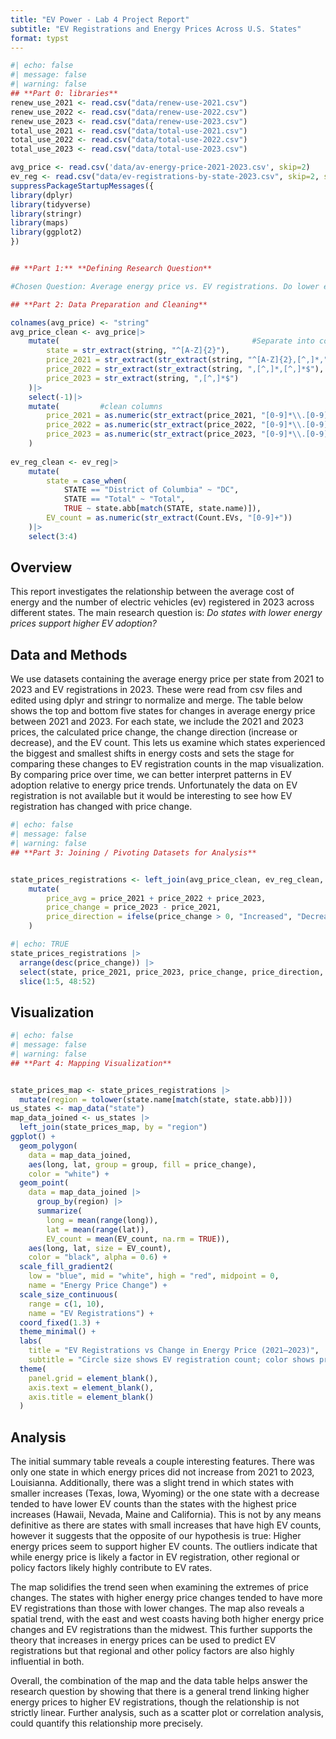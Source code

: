 ```yaml
---
title: "EV Power - Lab 4 Project Report"
subtitle: "EV Registrations and Energy Prices Across U.S. States"
format: typst
---
```



```r
#| echo: false
#| message: false
#| warning: false
## **Part 0: libraries**
renew_use_2021 <- read.csv("data/renew-use-2021.csv")
renew_use_2022 <- read.csv("data/renew-use-2022.csv")
renew_use_2023 <- read.csv("data/renew-use-2023.csv")
total_use_2021 <- read.csv("data/total-use-2021.csv")
total_use_2022 <- read.csv("data/total-use-2022.csv")
total_use_2023 <- read.csv("data/total-use-2023.csv")

avg_price <- read.csv('data/av-energy-price-2021-2023.csv', skip=2)    
ev_reg <- read.csv("data/ev-registrations-by-state-2023.csv", skip=2, stringsAsFactors = FALSE)
suppressPackageStartupMessages({
library(dplyr)
library(tidyverse)
library(stringr)
library(maps)
library(ggplot2)
})


## **Part 1:** **Defining Research Question**

#Chosen Question: Average energy price vs. EV registrations. Do lower energy prices support higher EV registration?

## **Part 2: Data Preparation and Cleaning**

colnames(avg_price) <- "string"
avg_price_clean <- avg_price|>
    mutate(                                           #Separate into columns
        state = str_extract(string, "^[A-Z]{2}"),
        price_2021 = str_extract(str_extract(string, "^[A-Z]{2},[^,]*,"), "[^,]*,$"),
        price_2022 = str_extract(str_extract(string, ",[^,]*,[^,]*$"), "^,[^,]*"),
        price_2023 = str_extract(string, ",[^,]*$") 
    )|>
    select(-1)|>
    mutate(         #clean columns
        price_2021 = as.numeric(str_extract(price_2021, "[0-9]*\\.[0-9]{2}")),
        price_2022 = as.numeric(str_extract(price_2022, "[0-9]*\\.[0-9]{2}")),
        price_2023 = as.numeric(str_extract(price_2023, "[0-9]*\\.[0-9]{2}"))
    )
 
ev_reg_clean <- ev_reg|>
    mutate(
        state = case_when(
            STATE == "District of Columbia" ~ "DC",
            STATE == "Total" ~ "Total",
            TRUE ~ state.abb[match(STATE, state.name)]),
        EV_count = as.numeric(str_extract(Count.EVs, "[0-9]+"))
    )|>
    select(3:4)
```
## Overview
This report investigates the relationship between the average cost of energy and the number of electric vehicles (ev) registered in 2023 across different states. The main research question is: *Do states with lower energy prices support higher EV adoption?*

## Data and Methods
We use datasets containing the average energy price per state from 2021 to 2023 and EV registrations in 2023. These were read from csv files and edited using dplyr and stringr to normalize and merge. The table below shows the top and bottom five states for changes in average energy price between 2021 and 2023. For each state, we include the 2021 and 2023 prices, the calculated price change, the change direction (increase or decrease), and the EV count. This lets us examine which states experienced the biggest and smallest shifts in energy costs and sets the stage for comparing these changes to EV registration counts in the map visualization. By comparing price over time, we can better interpret patterns in EV adoption relative to energy price trends. Unfortunately the data on EV registration is not available but it would be interesting to see how EV registration has changed with price change.

```r
#| echo: false
#| message: false
#| warning: false
## **Part 3: Joining / Pivoting Datasets for Analysis**


state_prices_registrations <- left_join(avg_price_clean, ev_reg_clean, by = "state")|>
    mutate(
        price_avg = price_2021 + price_2022 + price_2023,
        price_change = price_2023 - price_2021,
        price_direction = ifelse(price_change > 0, "Increased", "Decreased")
    )
```
```r
#| echo: TRUE
state_prices_registrations |>
  arrange(desc(price_change)) |>
  select(state, price_2021, price_2023, price_change, price_direction, EV_count) |>
  slice(1:5, 48:52)
```
## Visualization
```r
#| echo: false
#| message: false
#| warning: false
## **Part 4: Mapping Visualization**


state_prices_map <- state_prices_registrations |>
  mutate(region = tolower(state.name[match(state, state.abb)]))
us_states <- map_data("state")
map_data_joined <- us_states |>
  left_join(state_prices_map, by = "region")
ggplot() +
  geom_polygon(
    data = map_data_joined,
    aes(long, lat, group = group, fill = price_change),
    color = "white") +
  geom_point(
    data = map_data_joined |>
      group_by(region) |>
      summarize(
        long = mean(range(long)), 
        lat = mean(range(lat)),
        EV_count = mean(EV_count, na.rm = TRUE)),
    aes(long, lat, size = EV_count),
    color = "black", alpha = 0.6) +
  scale_fill_gradient2(
    low = "blue", mid = "white", high = "red", midpoint = 0,
    name = "Energy Price Change") +
  scale_size_continuous(
    range = c(1, 10),
    name = "EV Registrations") +
  coord_fixed(1.3) +
  theme_minimal() +
  labs(
    title = "EV Registrations vs Change in Energy Price (2021–2023)",
    subtitle = "Circle size shows EV registration count; color shows price change") +
  theme(
    panel.grid = element_blank(),
    axis.text = element_blank(),
    axis.title = element_blank()
  )
```

## Analysis
The initial summary table reveals a couple interesting features. There was only one state in which energy prices did not increase from 2021 to 2023, Louisianna. Additionally, there was a slight trend in which states with smaller increases (Texas, Iowa, Wyoming) or the one state with a decrease tended to have lower EV counts than the states with the highest price increases (Hawaii, Nevada, Maine and California). This is not by any means definitive as there are states with small increases that have high EV counts, however it suggests that the opposite of our hypothesis is true: Higher energy prices seem to support higher EV counts. The outliers indicate that while energy price is likely a factor in EV registration, other regional or policy factors likely highly contribute to EV rates.

The map solidifies the trend seen when examining the extremes of price changes. The states with higher energy price changes tended to have more EV registrations than those with lower changes. The map also reveals a spatial trend, with the east and west coasts having both higher energy price changes and EV registrations than the midwest. This further supports the theory that increases in energy prices can be used to predict EV registrations but that regional and other policy factors are also highly influential in both.

Overall, the combination of the map and the data table helps answer the research question by showing that there is a general trend linking higher energy prices to higher EV registrations, though the relationship is not strictly linear. Further analysis, such as a scatter plot or correlation analysis, could quantify this relationship more precisely.
